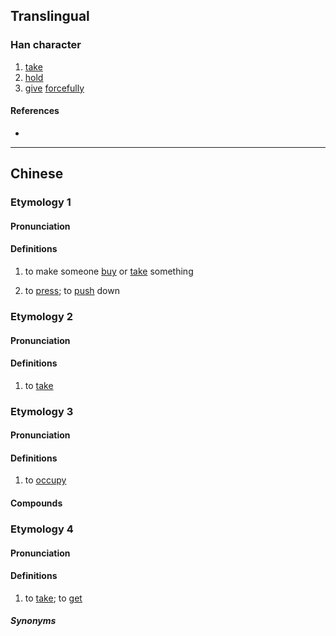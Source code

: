 {{also|挜}}
{{character info}}
==Translingual==

===Han character===
{{Han char|rn=64|rad=手|as=08|sn=11|four=51017|canj=QMLM|ids=⿰扌亞}}

# [[take]]
# [[hold]]
# [[give]] [[forcefully]]

====References====
* {{Han ref|kx=0438.010|dkj=12263|dj=0787.090|hdz=31891.010|uh=6397|ud=25495|bh=D56F|bd=54639}}

----

==Chinese==

===Etymology 1===
{{zh-forms|s=挜}}

====Pronunciation====
{{zh-pron
|m=yà
|c=aa3
|ma=y
|cat=v
}}

====Definitions====
{{zh-hanzi}}

# {{lb|zh|regional}} to make someone [[buy]] or [[take]] something
# {{lb|zh|archaic}} to [[press]]; to [[push]] down

===Etymology 2===
{{zh-forms|s=挜}}

====Pronunciation====
{{zh-pron
|m=yǎ
|cat=v
}}

====Definitions====
{{zh-hanzi}}

# {{lb|zh|archaic}} to [[take]]

===Etymology 3===
{{zh-forms|s=挜}}

====Pronunciation====
{{zh-pron
|c=ngaa6
|cat=v
}}

====Definitions====
{{zh-hanzi}}

# {{lb|zh|Cantonese}} to [[occupy]]

====Compounds====
{{zh-der|掗拃|掗埞|掗位|霸掗|掗字數}}

===Etymology 4===
{{zh-forms|s=挜|alt=揋}}

====Pronunciation====
{{zh-pron
|mn=xm,qz,jj,tw,ph:òe
|cat=v
}}

====Definitions====
{{zh-hanzi}}

# {{lb|zh|Hokkien}} to [[take]]; to [[get]]

=====Synonyms=====
{{zh-dial|拿}}